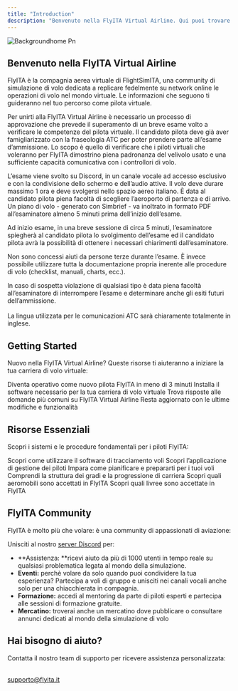 ```yaml
---
title: "Introduction"
description: "Benvenuto nella FlyITA Virtual Airline. Qui puoi trovare tutta la documentazione per muovere i tuoi primi passi nella compagnia!"
---
```


![Backgroundhome Pn](/images/backgroundhome.png)

## Benvenuto nella FlyITA Virtual Airline

FlyITA è la compagnia aerea virtuale di FlightSimITA, una community di simulazione di volo dedicata a replicare fedelmente su network online le operazioni di volo nel mondo virtuale. Le informazioni che seguono ti guideranno nel tuo percorso come pilota virtuale.

<Warning>
  Per unirti alla FlyITA Virtual Airline è necessario un processo di approvazione che prevede il superamento di un breve esame volto a verificare le competenze del pilota virtuale.
</Warning>

<Accordion title="AMMISSIONE" description="Come si svolge l'esame e quali sono i requisiti">
  Il candidato pilota deve già aver famigliarizzato con la fraseologia ATC per poter prendere parte all’esame d’ammissione. Lo scopo è quello di verificare che i piloti virtuali che voleranno per FlyITA dimostrino piena padronanza del velivolo usato e una sufficiente capacità comunicativa con i controllori di volo. 

  L’esame viene svolto su Discord, in un canale vocale ad accesso esclusivo e con la condivisione dello schermo e dell’audio attive. Il volo deve durare massimo 1 ora e deve svolgersi nello spazio aereo italiano. È data al candidato pilota piena facoltà di scegliere l’aeroporto di partenza e di arrivo. Un piano di volo - generato con Simbrief - va inoltrato in formato PDF all’esaminatore almeno 5 minuti prima dell’inizio dell’esame. 

  Ad inizio esame, in una breve sessione di circa 5 minuti, l’esaminatore spiegherà al candidato pilota lo svolgimento dell’esame ed il candidato pilota avrà la possibilità di ottenere i necessari chiarimenti dall’esaminatore. 

  Non sono concessi aiuti da persone terze durante l’esame. È invece possibile utilizzare tutta la documentazione propria inerente alle procedure di volo (checklist, manuali, charts, ecc.). 

  In caso di sospetta violazione di qualsiasi tipo è data piena facoltà all’esaminatore di interrompere l’esame e determinare anche gli esiti futuri dell’ammissione.\
  \
  La lingua utilizzata per le comunicazioni ATC sarà chiaramente totalmente in inglese.
</Accordion>

## Getting Started

Nuovo nella FlyITA Virtual Airline? Queste risorse ti aiuteranno a iniziare la tua carriera di volo virtuale:

<Columns cols={2}>
  <Card title="New Pilot Quickstart" icon="pen-to-square" href="/development">
    Diventa operativo come nuovo pilota FlyITA in meno di 3 minuti
  </Card>
  <Card title="Download Software" icon="palette" href="/essentials/settings">
    Installa il software necessario per la tua carriera di volo virtuale
  </Card>
  <Card title="Domande Frequenti" icon="map" href="/essentials/navigation">
    Trova risposte alle domande più comuni su FlyITA Virtual Airline
  </Card>
  <Card title="Updates" icon="terminal" href="/api-reference/introduction">
    Resta aggiornato con le ultime modifiche e funzionalità
  </Card>
</Columns>

## Risorse Essenziali

Scopri i sistemi e le procedure fondamentali per i piloti FlyITA:

<Columns cols={2}>
  <Card title="Pegasus ACARS" icon="pen-fancy" href="/essentials/markdown">
    Scopri come utilizzare il software di tracciamento voli
  </Card>
  <Card title="Pilot Hub" icon="code" href="/essentials/code">
    Scopri l’applicazione di gestione dei piloti
  </Card>
  <Card title="Booking Flights" icon="recycle" href="/essentials/reusable-snippets">
    Impara come pianificare e prepararti per i tuoi voli
  </Card>
  <Card title="Pilot Ranks" icon="sparkles">
    Comprendi la struttura dei gradi e la progressione di carriera
  </Card>
  <Card title="Flotta" icon="sparkles">
    Scopri quali aeromobili sono accettati in FlyITA
  </Card>
  <Card title="Livree" icon="sparkles">
    Scopri quali livree sono accettate in FlyITA
  </Card>
</Columns>

## FlyITA Community

FlyITA è molto più che volare: è una community di appassionati di aviazione:

Unisciti al nostro [server Discord](https://discord.com/invite/W6cW5Hphew) per:

- \*\*Assistenza: \*\*ricevi aiuto da più di 1000 utenti in tempo reale su qualsiasi problematica legata al mondo della simulazione.
- **Eventi:** perchè volare da solo quando puoi condividere la tua esperienza? Partecipa a voli di gruppo e unisciti nei canali vocali anche solo per una chiacchierata in compagnia.
- **Formazione:** accedi al mentoring da parte di piloti esperti e partecipa alle sessioni di formazione gratuite.
- **Mercatino:** troverai anche un mercatino dove pubblicare o consultare annunci dedicati al mondo della simulazione di volo

## Hai bisogno di aiuto?

<Card title="Email Support" icon="sparkles">
  Contatta il nostro team di supporto per ricevere assistenza personalizzata:

  \
  supporto@flyita.it
</Card>